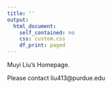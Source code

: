 ```yaml
---
title: ''
output:
  html_document:
    self_contained: no
    css: custom.css
    df_print: paged
---
```


\newline\newline\newline\newline\newline

Muyi Liu's Homepage.

\newline\newline\newline\newline\newline

Please contact liu413@purdue.edu